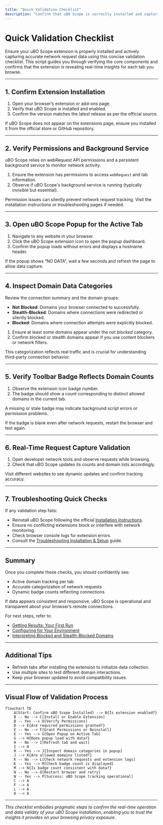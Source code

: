 ```yaml
---
title: "Quick Validation Checklist"
description: "Confirm that uBO Scope is correctly installed and capturing network requests by following a short validation script—ensuring you're seeing real network insights for every tab you browse."
---
```


# Quick Validation Checklist

Ensure your uBO Scope extension is properly installed and actively capturing accurate network request data using this concise validation checklist. This script guides you through verifying the core components and confirms that the extension is revealing real-time insights for each tab you browse.

---

## 1. Confirm Extension Installation

1. Open your browser’s extension or add-ons page.
2. Verify that uBO Scope is installed and enabled.
3. Confirm the version matches the latest release as per the official source.

<Tip>
If uBO Scope does not appear on the extensions page, ensure you installed it from the official store or GitHub repository.
</Tip>

---

## 2. Verify Permissions and Background Service

uBO Scope relies on webRequest API permissions and a persistent background service to monitor network activity.

1. Ensure the extension has permissions to access `webRequest` and tab information.
2. Observe if uBO Scope's background service is running (typically invisible but essential).

<Note>
Permission issues can silently prevent network request tracking. Visit the installation instructions or troubleshooting pages if needed.
</Note>

---

## 3. Open uBO Scope Popup for the Active Tab

1. Navigate to any website in your browser.
2. Click the uBO Scope extension icon to open the popup dashboard.
3. Confirm the popup loads without errors and displays a hostname header.

<Check>
If the popup shows “NO DATA”, wait a few seconds and refresh the page to allow data capture.
</Check>

---

## 4. Inspect Domain Data Categories

Review the connection summary and the domain groups:

- **Not Blocked**: Domains your browser connected to successfully.
- **Stealth-Blocked**: Domains where connections were redirected or silently blocked.
- **Blocked**: Domains where connection attempts were explicitly blocked.

1. Ensure at least some domains appear under the _not blocked_ category.
2. Confirm blocked or stealth domains appear if you use content blockers or network filters.

<Tip>
This categorization reflects real traffic and is crucial for understanding third-party connection behavior.
</Tip>

---

## 5. Verify Toolbar Badge Reflects Domain Counts

1. Observe the extension icon badge number.
2. The badge should show a count corresponding to distinct allowed domains in the current tab.

<Warning>
A missing or stale badge may indicate background script errors or permission problems.
</Warning>

If the badge is blank even after network requests, restart the browser and test again.

---

## 6. Real-Time Request Capture Validation

1. Open developer network tools and observe requests while browsing.
2. Check that uBO Scope updates its counts and domain lists accordingly.

<Tip>
Visit different websites to see dynamic updates and confirm tracking accuracy.
</Tip>

---

## 7. Troubleshooting Quick Checks

If any validation step fails:

- Reinstall uBO Scope following the official [Installation Instructions](https://github.com/gorhill/uBO-Scope/blob/main/docs/guides/getting-started/installing-ubo-scope.md).
- Ensure no conflicting extensions block or interfere with network monitoring.
- Check browser console logs for extension errors.
- Consult the [Troubleshooting Installation & Setup](https://github.com/gorhill/uBO-Scope/blob/main/docs/getting-started/first-use-and-validation/troubleshooting-installation.md) guide.

---

## Summary

Once you complete these checks, you should confidently see:

- Active domain tracking per tab
- Accurate categorization of network requests
- Dynamic badge counts reflecting connections

If data appears consistent and responsive, uBO Scope is operational and transparent about your browser’s remote connections.

For next steps, refer to:
- [Getting Results: Your First Run](https://github.com/gorhill/uBO-Scope/blob/main/docs/getting-started/first-use-and-validation/first-run-experience.md)
- [Configuring for Your Environment](https://github.com/gorhill/uBO-Scope/blob/main/docs/getting-started/first-use-and-validation/basic-configuration.md)
- [Interpreting Blocked and Stealth-Blocked Domains](https://github.com/gorhill/uBO-Scope/blob/main/docs/guides/core-workflows/interpreting-blocked-stealth-counts.md)


---

## Additional Tips

- Refresh tabs after installing the extension to initialize data collection.
- Use multiple sites to test different domain interactions.
- Keep your browser updated to avoid compatibility issues.


---

## Visual Flow of Validation Process

```mermaid
flowchart TD
    A[Start: Confirm uBO Scope Installed] --> B{Is extension enabled?}
    B -- No --> C[Install or Enable Extension]
    B -- Yes --> D[Verify Permissions]
    D --> E{Are required permissions granted?}
    E -- No --> F[Grant Permissions or Reinstall]
    E -- Yes --> G[Open Popup on Active Tab]
    G --> H{Does popup load with data?}
    H -- No --> I[Refresh tab and wait]
    I --> H
    H -- Yes --> J[Inspect domain categories in popup]
    J --> K{Are allowed domains listed?}
    K -- No --> L[Check network requests and extension logs]
    K -- Yes --> M[Check badge count is displayed]
    M --> N{Is badge count consistent with data?}
    N -- No --> O[Restart browser and retry]
    N -- Yes --> P[Success: uBO Scope tracking operational]
    C --> A
    F --> A
    L --> A
    O --> A
```

---

*This checklist embodies pragmatic steps to confirm the real-time operation and data validity of your uBO Scope installation, enabling you to trust the insights it provides on your browsing privacy exposure.*



